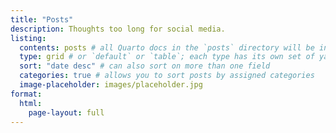 ```yaml
---
title: "Posts"
description: Thoughts too long for social media.
listing: 
  contents: posts # all Quarto docs in the `posts` directory will be included on your listing page
  type: grid # or `default` or `table`; each type has its own set of yaml options to include
  sort: "date desc" # can also sort on more than one field
  categories: true # allows you to sort posts by assigned categories
  image-placeholder: images/placeholder.jpg
format:
  html:
    page-layout: full
---
```

